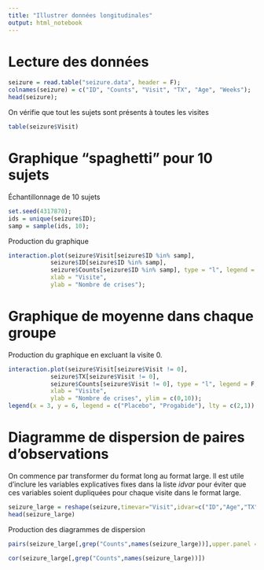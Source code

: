 ```yaml
---
title: "Illustrer données longitudinales"
output: html_notebook
---
```


# Lecture des données

```r
seizure = read.table("seizure.data", header = F);
colnames(seizure) = c("ID", "Counts", "Visit", "TX", "Age", "Weeks");
head(seizure);
```

On vérifie que tout les sujets sont présents à toutes les visites
```r
table(seizure$Visit)
```

# Graphique "spaghetti" pour 10 sujets

Échantillonnage de 10 sujets
```r
set.seed(4317870);
ids = unique(seizure$ID);
samp = sample(ids, 10);
```

Production du graphique
```r
interaction.plot(seizure$Visit[seizure$ID %in% samp], 
		    seizure$ID[seizure$ID %in% samp], 
		    seizure$Counts[seizure$ID %in% samp], type = "l", legend = F,
		    xlab = "Visite",
		    ylab = "Nombre de crises");
```
# Graphique de moyenne dans chaque groupe

Production du graphique en excluant la visite 0.
```r
interaction.plot(seizure$Visit[seizure$Visit != 0], 
		    seizure$TX[seizure$Visit != 0], 
		    seizure$Counts[seizure$Visit != 0], type = "l", legend = F,
		    xlab = "Visite",
		    ylab = "Nombre de crises", ylim = c(0,10));
legend(x = 3, y = 6, legend = c("Placebo", "Progabide"), lty = c(2,1));
```
# Diagramme de dispersion de paires d'observations

On commence par transformer du format long au format large. Il est utile d'inclure les variables explicatives fixes dans la liste *idvar* pour éviter que ces variables soient dupliquées pour chaque visite dans le format large.
```r
seizure_large = reshape(seizure,timevar="Visit",idvar=c("ID","Age","TX"),direction="wide")
head(seizure_large)
```

Production des diagrammes de dispersion
```r
pairs(seizure_large[,grep("Counts",names(seizure_large))],upper.panel = NULL)
```

```r
cor(seizure_large[,grep("Counts",names(seizure_large))])
```

